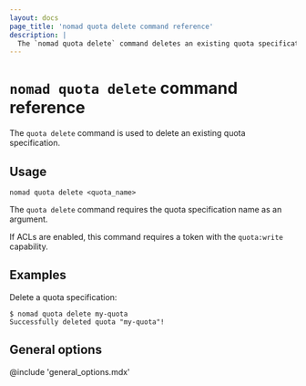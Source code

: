 ```yaml
---
layout: docs
page_title: 'nomad quota delete command reference'
description: |
  The `nomad quota delete` command deletes an existing quota specification in Nomad Enterprise.
---
```


# `nomad quota delete` command reference

The `quota delete` command is used to delete an existing quota specification.

<EnterpriseAlert product="nomad"/>

## Usage

```plaintext
nomad quota delete <quota_name>
```

The `quota delete` command requires the quota specification name as an argument.

If ACLs are enabled, this command requires a token with the `quota:write`
capability.

## Examples

Delete a quota specification:

```shell-session
$ nomad quota delete my-quota
Successfully deleted quota "my-quota"!
```

## General options

@include 'general_options.mdx'
